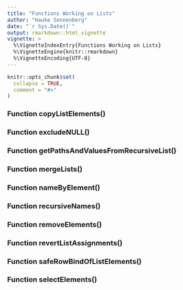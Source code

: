 ```yaml
---
title: "Functions Working on Lists"
author: "Hauke Sonnenberg"
date: "`r Sys.Date()`"
output: rmarkdown::html_vignette
vignette: >
  %\VignetteIndexEntry{Functions Working on Lists}
  %\VignetteEngine{knitr::rmarkdown}
  %\VignetteEncoding{UTF-8}
---
```


```r
knitr::opts_chunk$set(
  collapse = TRUE,
  comment = "#>"
)
```

### Function copyListElements()
### Function excludeNULL()
### Function getPathsAndValuesFromRecursiveList()
### Function mergeLists()
### Function nameByElement()
### Function recursiveNames()
### Function removeElements()
### Function revertListAssignments()
### Function safeRowBindOfListElements()
### Function selectElements()
